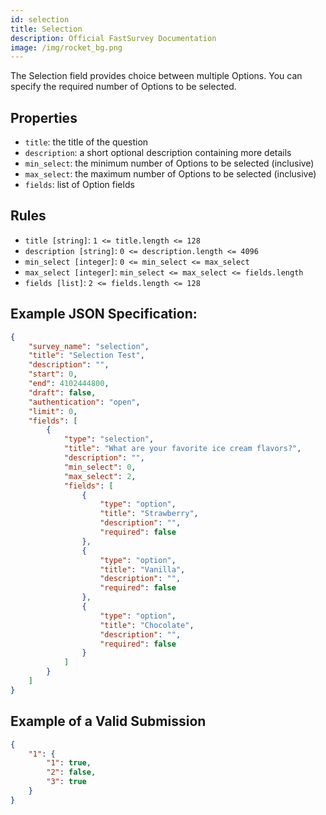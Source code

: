 ```yaml
---
id: selection
title: Selection
description: Official FastSurvey Documentation
image: /img/rocket_bg.png
---
```


The Selection field provides choice between multiple Options. You can specify the required number of Options to be selected.

## Properties

- `title`: the title of the question
- `description`: a short optional description containing more details
- `min_select`: the minimum number of Options to be selected (inclusive)
- `max_select`: the maximum number of Options to be selected (inclusive)
- `fields`: list of Option fields

## Rules

- `title [string]`: `1 <= title.length <= 128`
- `description [string]`: `0 <= description.length <= 4096`
- `min_select [integer]`: `0 <= min_select <= max_select`
- `max_select [integer]`: `min_select <= max_select <= fields.length`
- `fields [list]`: `2 <= fields.length <= 128`

## Example JSON Specification:

```json
{
    "survey_name": "selection",
    "title": "Selection Test",
    "description": "",
    "start": 0,
    "end": 4102444800,
    "draft": false,
    "authentication": "open",
    "limit": 0,
    "fields": [
        {
            "type": "selection",
            "title": "What are your favorite ice cream flavors?",
            "description": "",
            "min_select": 0,
            "max_select": 2,
            "fields": [
                {
                    "type": "option",
                    "title": "Strawberry",
                    "description": "",
                    "required": false
                },
                {
                    "type": "option",
                    "title": "Vanilla",
                    "description": "",
                    "required": false
                },
                {
                    "type": "option",
                    "title": "Chocolate",
                    "description": "",
                    "required": false
                }
            ]
        }
    ]
}
```

## Example of a Valid Submission

```json
{
    "1": {
        "1": true,
        "2": false,
        "3": true
    }
}
```
